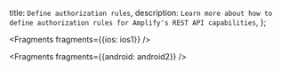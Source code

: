   title: `Define authorization rules`,
  description: `Learn more about how to define authorization rules for Amplify's REST API capabilities`,
};


<Fragments fragments={{ios: ios1}} />


<Fragments fragments={{android: android2}} />
